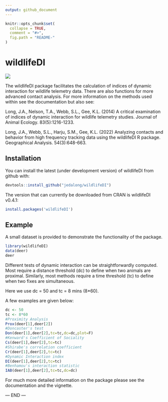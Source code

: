 ```yaml
---
output: github_document
---
```


<!-- README.md is generated from README.Rmd. Please edit that file -->

```r
knitr::opts_chunk$set(
  collapse = TRUE,
  comment = "#>",
  fig.path = "README-"
)
```

# wildlifeDI

[![](https://cranlogs.r-pkg.org/badges/wildlifeDI)](https://cran.r-project.org/package=wildlifeDI)

The wildlifeDI package facilitates the calculation of indices of dynamic interaction for wildlife telemetry data. There are also functions for more advanced contact analysis. For more information on the methods used within see the documentation but also see:

Long, J.A., Nelson, T.A., Webb, S.L., Gee, K.L. (2014) A critical examination of indices of dynamic interaction for wildlife telemetry studies. Journal of Animal Ecology. 83(5):1216-1233.

Long, J.A., Webb, S.L., Harju, S.M., Gee, K.L. (2022) Analyzing contacts and behavior from high frequency tracking data using the wildlifeDI R package. Geographical Analysis. 54(3):648-663.

## Installation

You can install the latest (under development version) of wildlifeDI from github with:

```r
devtools::install_github("jedalong/wildlifeDI")
```

The version that can currently be downloaded from CRAN is wildlifeDI v0.4.1: 

```r
install.packages('wildlifeDI')
```

## Example

A small dataset is provided to demonstrate the functionality of the package.

```r
library(wildlifeDI)
data(deer)
deer
```

Different tests of dynamic interaction can be straightforwardly computed. Most require a distance threshold (dc) to define when two animals are proximal. Similarly, most methods require a time threshold (tc) to define when two fixes are simultaneous. 

Here we use dc = 50 and tc = 8 mins (8*60).

A few examples are given below:

```r
dc <- 50
tc <- 8*60
#Proximity Analysis
Prox(deer[1],deer[2])
#Doncaster's test
Don(deer[1],deer[2],tc=tc,dc=dc,plot=F)
#Kenward's Coefficient of Sociality
Cs(deer[1],deer[2],tc=tc)
#Shirabe's correlation coefficient
Cr(deer[1],deer[2],tc=tc)
#Dynamic Interaction index
DI(deer[1],deer[2],tc=tc)
#Benhamou's interaction statistic
IAB(deer[1],deer[2],tc=tc,dc=dc)
```

For much more detailed information on the package please see the documentation and the vignette.

--- END --- 